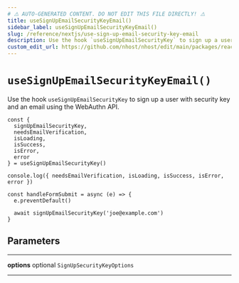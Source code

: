 ```yaml
---
# ⚠️ AUTO-GENERATED CONTENT. DO NOT EDIT THIS FILE DIRECTLY! ⚠️
title: useSignUpEmailSecurityKeyEmail()
sidebar_label: useSignUpEmailSecurityKeyEmail()
slug: /reference/nextjs/use-sign-up-email-security-key-email
description: Use the hook `useSignUpEmailSecurityKey` to sign up a user with security key and an email using the WebAuthn API.
custom_edit_url: https://github.com/nhost/nhost/edit/main/packages/react/src/useSignUpEmailSecurityKey.ts#L43
---
```


# `useSignUpEmailSecurityKeyEmail()`

Use the hook `useSignUpEmailSecurityKey` to sign up a user with security key and an email using the WebAuthn API.

```tsx
const {
  signUpEmailSecurityKey,
  needsEmailVerification,
  isLoading,
  isSuccess,
  isError,
  error
} = useSignUpEmailSecurityKey()

console.log({ needsEmailVerification, isLoading, isSuccess, isError, error })

const handleFormSubmit = async (e) => {
  e.preventDefault()

  await signUpEmailSecurityKey('joe@example.com')
}
```

## Parameters

---

**<span className="parameter-name">options</span>** <span className="optional-status">optional</span> `SignUpSecurityKeyOptions`

---
